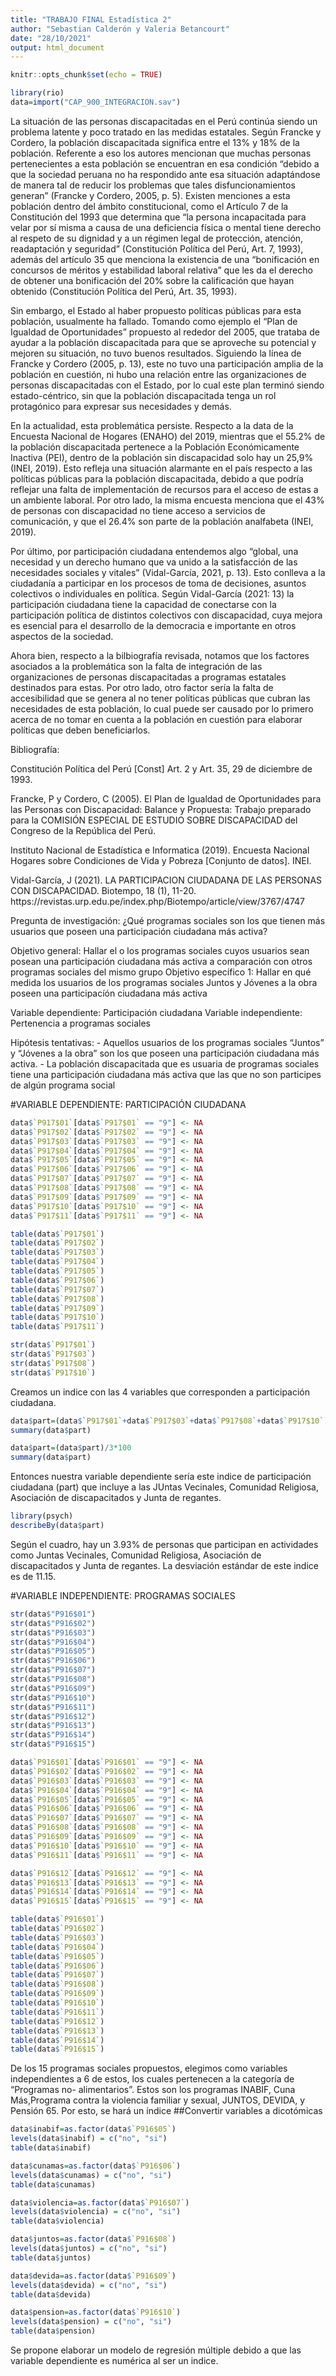 ---
title: "TRABAJO FINAL Estadística 2"
author: "Sebastian Calderón y Valeria Betancourt"
date: "28/10/2021"
output: html_document
---

```{r setup, include=FALSE}
knitr::opts_chunk$set(echo = TRUE)
```

```{r}
library(rio)
data=import("CAP_900_INTEGRACION.sav")
```

La situación de las personas discapacitadas en el Perú continúa siendo un problema latente y poco tratado en las medidas estatales. Según Francke y Cordero, la población discapacitada significa entre el 13% y 18% de la población. Referente a eso los autores mencionan que muchas personas pertenecientes a esta población se encuentran en esa condición “debido a que la sociedad peruana no ha respondido ante esa situación adaptándose de manera tal de reducir los problemas que tales disfuncionamientos generan” (Francke y Cordero, 2005, p. 5). Existen menciones a esta población dentro del ámbito constitucional, como el Artículo 7 de la Constitución del 1993 que determina que “la persona incapacitada para velar por sí misma a causa de una deficiencia física o mental tiene derecho al respeto de su dignidad y a un régimen legal de protección, atención, readaptación y seguridad” (Constitución Política del Perú, Art. 7, 1993), además del artículo 35 que menciona la existencia de una “bonificación en concursos de méritos y estabilidad laboral relativa” que les da el derecho de obtener una bonificación del 20% sobre la calificación que hayan obtenido (Constitución Política del Perú, Art. 35, 1993). 

Sin embargo, el Estado al haber propuesto políticas públicas para esta población, usualmente ha fallado. Tomando como ejemplo el “Plan de Igualdad de Oportunidades” propuesto al rededor del 2005, que trataba de ayudar a la población discapacitada para que se aproveche su potencial y mejoren su situación, no tuvo buenos resultados. Siguiendo la línea de Francke y Cordero (2005, p. 13), este no tuvo una participación amplia de la población en cuestión, ni hubo una relación entre las organizaciones de personas discapacitadas con el Estado, por lo cual este plan terminó siendo estado-céntrico, sin que la población discapacitada tenga un rol protagónico para expresar sus necesidades y demás. 

En la actualidad, esta problemática persiste. Respecto a la data de la Encuesta Nacional de Hogares (ENAHO) del 2019, mientras que el 55.2% de la población discapacitada pertenece a la Población Económicamente Inactiva (PEI), dentro de la población sin discapacidad solo hay un 25,9% (INEI, 2019). Esto refleja una situación alarmante en el país respecto a las políticas públicas para la población discapacitada, debido a que podría reflejar una falta de implementación de recursos para el acceso de estas a un ambiente laboral. Por otro lado, la misma encuesta menciona que el 43% de personas con discapacidad no tiene acceso a servicios de comunicación, y que el 26.4% son parte de la población analfabeta (INEI, 2019). 

Por último, por participación ciudadana entendemos algo  “global,  una  necesidad  y  un  derecho  humano  que  va  unido  a  la  satisfacción  de  las necesidades  sociales  y  vitales” (Vidal-García, 2021, p. 13). Esto conlleva a la ciudadanía a participar en los  procesos  de  toma  de  decisiones,  asuntos colectivos  o  individuales  en  política. Según Vidal-García (2021: 13) la participación ciudadana tiene la capacidad de conectarse con la participación política de distintos colectivos con discapacidad, cuya mejora es esencial para el desarrollo de la democracia e importante en otros aspectos de la sociedad.

Ahora bien, respecto a la bilbiografía revisada, notamos que los factores asociados a la problemática son la falta de integración de las organizaciones de personas discapacitadas a programas estatales destinados para estas. Por otro lado, otro factor sería la falta de accesibilidad que se genera al no tener políticas públicas que cubran las necesidades de esta población, lo cual puede ser causado por lo primero acerca de no tomar en cuenta a la población en cuestión para elaborar políticas que deben beneficiarlos.


Bibliografía:

Constitución Política del Perú [Const] Art. 2 y Art. 35, 29 de diciembre de 1993.

Francke, P y Cordero, C (2005). El Plan de Igualdad de Oportunidades para las Personas con Discapacidad: Balance y Propuesta: Trabajo preparado para la COMISIÓN ESPECIAL DE ESTUDIO SOBRE DISCAPACIDAD del Congreso de la República del Perú.

Instituto Nacional de Estadística e Informatica (2019). Encuesta Nacional Hogares sobre Condiciones de Vida y Pobreza [Conjunto de datos]. INEI. 

Vidal-García, J (2021). LA PARTICIPACION CIUDADANA DE LAS PERSONAS CON DISCAPACIDAD. Biotempo, 18 (1), 11-20.
https://revistas.urp.edu.pe/index.php/Biotempo/article/view/3767/4747


Pregunta de investigación: ¿Qué programas sociales son los que tienen más usuarios que poseen una participación ciudadana más activa?

Objetivo general: Hallar el o los programas sociales cuyos usuarios sean posean una participación ciudadana más activa a comparación con otros programas sociales del mismo grupo
Objetivo específico 1: Hallar en qué medida los usuarios de los programas sociales Juntos y Jóvenes a la obra poseen una participacíón ciudadana más activa

Variable dependiente: Participación ciudadana
Variable independiente: Pertenencia a programas sociales


Hipótesis tentativas:
- Aquellos usuarios de los programas sociales "Juntos" y "Jóvenes a la obra" son los que poseen una participación ciudadana más activa.
- La población discapacitada que es usuaria de programas sociales tiene una participación ciudadana más activa que las que no son participes de algún programa social

#VARIABLE DEPENDIENTE: PARTICIPACIÓN CIUDADANA
```{r}
data$`P917$01`[data$`P917$01` == "9"] <- NA
data$`P917$02`[data$`P917$02` == "9"] <- NA
data$`P917$03`[data$`P917$03` == "9"] <- NA
data$`P917$04`[data$`P917$04` == "9"] <- NA
data$`P917$05`[data$`P917$05` == "9"] <- NA
data$`P917$06`[data$`P917$06` == "9"] <- NA
data$`P917$07`[data$`P917$07` == "9"] <- NA
data$`P917$08`[data$`P917$08` == "9"] <- NA
data$`P917$09`[data$`P917$09` == "9"] <- NA
data$`P917$10`[data$`P917$10` == "9"] <- NA
data$`P917$11`[data$`P917$11` == "9"] <- NA

```

```{r}
table(data$`P917$01`)
table(data$`P917$02`)
table(data$`P917$03`)
table(data$`P917$04`)
table(data$`P917$05`)
table(data$`P917$06`)
table(data$`P917$07`)
table(data$`P917$08`)
table(data$`P917$09`)
table(data$`P917$10`)
table(data$`P917$11`)
```

```{r}
str(data$`P917$01`)
str(data$`P917$03`)
str(data$`P917$08`)
str(data$`P917$10`)
```

Creamos un indice con las 4 variables que corresponden a participación ciudadana.

```{r}
data$part=(data$`P917$01`+data$`P917$03`+data$`P917$08`+data$`P917$10`)
summary(data$part)
```

```{r}
data$part=(data$part)/3*100
summary(data$part)
```
Entonces nuestra variable dependiente sería este indice de participación ciudadana (part) que incluye a las JUntas Vecinales, Comunidad Religiosa, Asociación de discapacitados y Junta de regantes. 

```{r}
library(psych)
describeBy(data$part)
```
Según el cuadro, hay un 3.93% de personas que participan en actividades como Juntas Vecinales, Comunidad Religiosa, Asociación de discapacitados y Junta de regantes. La desviación estándar de este indice es de 11.15.


#VARIABLE INDEPENDIENTE: PROGRAMAS SOCIALES

```{r}
str(data$"P916$01")
str(data$"P916$02")
str(data$"P916$03")
str(data$"P916$04")
str(data$"P916$05")
str(data$"P916$06")
str(data$"P916$07")
str(data$"P916$08")
str(data$"P916$09")
str(data$"P916$10")
str(data$"P916$11")
str(data$"P916$12")
str(data$"P916$13")
str(data$"P916$14")
str(data$"P916$15")

```

```{r}
data$`P916$01`[data$`P916$01` == "9"] <- NA
data$`P916$02`[data$`P916$02` == "9"] <- NA
data$`P916$03`[data$`P916$03` == "9"] <- NA
data$`P916$04`[data$`P916$04` == "9"] <- NA
data$`P916$05`[data$`P916$05` == "9"] <- NA
data$`P916$06`[data$`P916$06` == "9"] <- NA
data$`P916$07`[data$`P916$07` == "9"] <- NA
data$`P916$08`[data$`P916$08` == "9"] <- NA
data$`P916$09`[data$`P916$09` == "9"] <- NA
data$`P916$10`[data$`P916$10` == "9"] <- NA
data$`P916$11`[data$`P916$11` == "9"] <- NA

```

```{r}
data$`P916$12`[data$`P916$12` == "9"] <- NA
data$`P916$13`[data$`P916$13` == "9"] <- NA
data$`P916$14`[data$`P916$14` == "9"] <- NA
data$`P916$15`[data$`P916$15` == "9"] <- NA
```

```{r}
table(data$`P916$01`)
table(data$`P916$02`)
table(data$`P916$03`)
table(data$`P916$04`)
table(data$`P916$05`)
table(data$`P916$06`)
table(data$`P916$07`)
table(data$`P916$08`)
table(data$`P916$09`)
table(data$`P916$10`)
table(data$`P916$11`)
table(data$`P916$12`)
table(data$`P916$13`)
table(data$`P916$14`)
table(data$`P916$15`)
```

De los 15 programas sociales propuestos, elegimos como variables independientes a 6 de estos, los cuales pertenecen a la categoría de "Programas no- alimentarios". Estos son los programas INABIF, Cuna Más,Programa contra la violencia familiar y sexual, JUNTOS, DEVIDA, y Pensión 65. Por esto, se hará un índice
##Convertir variables a dicotómicas
```{r}


data$inabif=as.factor(data$`P916$05`)
levels(data$inabif) = c("no", "si")
table(data$inabif)

data$cunamas=as.factor(data$`P916$06`)
levels(data$cunamas) = c("no", "si")
table(data$cunamas)

data$violencia=as.factor(data$`P916$07`)
levels(data$violencia) = c("no", "si")
table(data$violencia)

data$juntos=as.factor(data$`P916$08`)
levels(data$juntos) = c("no", "si")
table(data$juntos)

data$devida=as.factor(data$`P916$09`)
levels(data$devida) = c("no", "si")
table(data$devida)

data$pension=as.factor(data$`P916$10`)
levels(data$pension) = c("no", "si")
table(data$pension)


```

Se propone elaborar un modelo de regresión múltiple debido a que las variable dependiente es numérica al ser un indice. 


